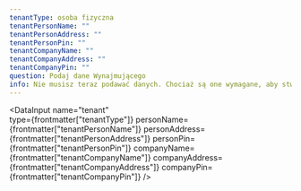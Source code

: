```yaml
---
tenantType: osoba fizyczna
tenantPersonName: ""
tenantPersonAddress: ""
tenantPersonPin: ""
tenantCompanyName: ""
tenantCompanyAddress: ""
tenantCompanyPin: ""
question: Podaj dane Wynajmującego
info: Nie musisz teraz podawać danych. Chociaż są one wymagane, aby stworzyć dokument, możesz zapisać szkic dokumentu i uzupełnić je później.
---
```



<DataInput
  name="tenant"  
  type={frontmatter["tenantType"]}
  personName={frontmatter["tenantPersonName"]}
  personAddress={frontmatter["tenantPersonAddress"]}
  personPin={frontmatter["tenantPersonPin"]}
  companyName={frontmatter["tenantCompanyName"]}
  companyAddress={frontmatter["tenantCompanyAddress"]}
  companyPin={frontmatter["tenantCompanyPin"]}
/>